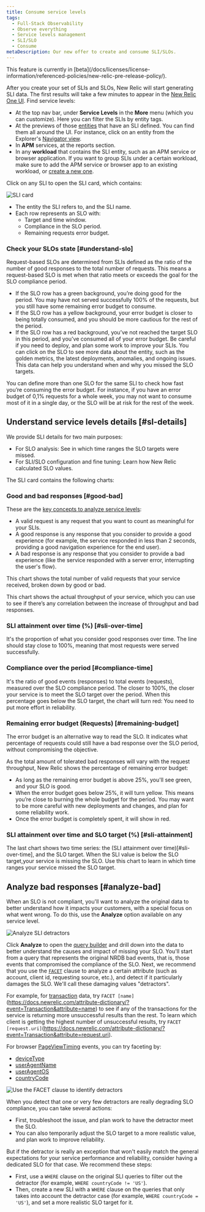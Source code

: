 ```yaml
---
title: Consume service levels 
tags:
  - Full-Stack Observability
  - Observe everything
  - Service levels management
  - SLI/SLO
  - Consume
metaDescription: Our new offer to create and consume SLI/SLOs.
---
```


<Callout title="BETA FEATURE">
This feature is currently in [beta](/docs/licenses/license-information/referenced-policies/new-relic-pre-release-policy/).
</Callout>

After you create your set of SLIs and SLOs, New Relic will start generating SLI data. The first results will take a few minutes to appear in the [New Relic One UI](https://one.newrelic.com/). Find service levels:

* At the top nav bar, under **Service Levels** in the **More** menu (which you can customize). Here you can filter the SLIs by entity tags.
* At the previews of those [entities](/docs/new-relic-one/use-new-relic-one/core-concepts/what-entity-new-relic/) that have an SLI defined. You can find them all around the UI. For instance, click on an entity from the Explorer's [Navigator view](/docs/new-relic-one/use-new-relic-one/core-concepts/new-relic-explorer-view-performance-across-apps-services-hosts/#view-navigator).
* In **APM** services, at the reports section. 
* In any **workload** that contains the SLI entity, such as an APM service or browser application. If you want to group SLIs under a certain workload, make sure to add the APM service or browser app to an existing workload, or [create a new one](/docs/new-relic-one/use-new-relic-one/workloads/use-workloads/).

Click on any SLI to open the SLI card, which contains:

![SLI card](./images/sli_card.png "SLI card")

* The entity the SLI refers to, and the SLI name.
* Each row represents an SLO with:
  * Target and time window.
  * Compliance in the SLO period. 
  * Remaining requests error budget.

### Check your SLOs state [#understand-slo]

Request-based SLOs are determined from SLIs defined as the ratio of the number of good responses to the total number of requests. This means a request-based SLO is met when that ratio meets or exceeds the goal for the SLO compliance period.

* If the SLO row has a green background, you’re doing good for the period. You may have not served successfully 100% of the requests, but you still have some remaining error budget to consume. 
* If the SLO row has a yellow background, your error budget is closer to being totally consumed, and you should be more cautious for the rest of the period.
* If the SLO row has a red background, you’ve not reached the target SLO in this period, and you’ve consumed all of your error budget. Be careful if you need to deploy, and plan some work to improve your SLIs. You can click on the SLO to see more data about the entity, such as the golden metrics, the latest deployments, anomalies, and ongoing issues. This data can help you understand when and why you missed the SLO targets.

You can define more than one SLO for the same SLI to check how fast you’re consuming the error budget. For instance, if you have an error budget of 0,1% requests for a whole week, you may not want to consume most of it in a single day, or the SLO will be at risk for the rest of the week.

## Understand service levels details [#sl-details]

We provide SLI details for two main purposes:

* For SLO analysis: See in which time ranges the SLO targets were missed.
* For SLI/SLO configuration and fine tuning: Learn how New Relic calculated SLO values. 

The SLI card contains the following charts:

### Good and bad responses [#good-bad]

These are the [key concepts to analyze service levels](/docs/service-level-management/create-slm#request-response): 

* A valid request is any request that you want to count as meaningful for your SLIs. 
* A good response is any response that you consider to provide a good experience (for example, the service responded in less than 2 seconds, providing a good navigation experience for the end user).
* A bad response is any response that you consider to provide a bad experience (like the service responded with a server error, interrupting the user's flow). 

This chart shows the total number of valid requests that your service received, broken down by good or bad. 

This chart shows the actual throughput of your service, which you can use to see if there’s any correlation between the increase of throughput and bad responses.

### SLI attainment over time (%) [#sli-over-time]

It's the proportion of what you consider good responses over time. The line should stay close to 100%, meaning that most requests were served successfully.

### Compliance over the period [#compliance-time]

It's the ratio of good events (responses) to total events (requests), measured over the SLO compliance period. The closer to 100%, the closer your service is to meet the SLO target over the period. When this percentage goes below the SLO target, the chart will turn red: You need to put more effort in reliability.

### Remaining error budget (Requests) [#remaining-budget]

The error budget is an alternative way to read the SLO. It indicates what percentage of requests could still have a bad response over the SLO period, without compromising the objective. 

As the total amount of tolerated bad responses will vary with the request throughput, New Relic shows the percentage of remaining error budget: 

* As long as the remaining error budget is above 25%, you'll see green, and your SLO is good.
* When the error budget goes below 25%, it will turn yellow. This means you’re close to burning the whole budget for the period. You may want to be more careful with new deployments and changes, and plan for some reliability work.
* Once the error budget is completely spent, it will show in red.

### SLI attainment over time and SLO target (%) [#sli-attainment]

The last chart shows two time series: the (SLI attainment over time)[#sli-over-time], and the SLO target. When the SLI value is below the SLO target,your service is missing the SLO. Use this chart to learn in which time ranges your service missed the SLO target. 

## Analyze bad responses [#analyze-bad]

When an SLO is not compliant, you'll want to analyze the original data to better understand how it impacts your customers, with a special focus on what went wrong. To do this, use the **Analyze** option available on any service level. 

![Analyze SLI detractors](./images/sli_analyze.png "Analyze SLI detractors")

Click **Analyze** to open the [query builder](/docs/query-your-data/explore-query-data/query-builder/introduction-query-builder/) and drill down into the data to better understand the causes and impact of missing your SLO. You'll start from a query that represents the original NRDB bad events, that is, those events that compromised the compliance of the SLO. Next, we recommend that you use the [`FACET`](/docs/query-your-data/nrql-new-relic-query-language/get-started/nrql-syntax-clauses-functions/#sel-facet) clause to analyze a certain attribute (such as account, client id, requesting source, etc.), and detect if it particularly damages the SLO. We'll call these damaging values "detractors". 

For example, for [transaction](https://docs.newrelic.com/attribute-dictionary/?event=Transaction) data, try `FACET [name]`(https://docs.newrelic.com/attribute-dictionary/?event=Transaction&attribute=name) to see if any of the transactions for the service is returning more unsuccessful results than the rest. To learn which client is getting the highest number of unsuccessful results, try `FACET [request.uri]`(https://docs.newrelic.com/attribute-dictionary/?event=Transaction&attribute=request.uri). 

For browser [PageViewTiming](https://docs.newrelic.com/attribute-dictionary?event=PageViewTiming) events, you can try faceting by: 
* [deviceType](https://docs.newrelic.com/attribute-dictionary?event=PageViewTiming&attribute=deviceType)
* [userAgentName](https://docs.newrelic.com/attribute-dictionary/?event=PageViewTiming&attribute=userAgentName)
* [userAgentOS](https://docs.newrelic.com/attribute-dictionary/?event=PageViewTiming&attribute=userAgentOS) 
* [countryCode](https://docs.newrelic.com/attribute-dictionary/?event=PageViewTiming&attribute=countryCode)

![Use the FACET clause to identify detractors](./images/sli_bad_events.png "Use the FACET clause to identify detractors")

When you detect that one or very few detractors are really degrading SLO compliance, you can take several actions: 
* First, troubleshoot the issue, and plan work to have the detractor meet the SLO. 
* You can also temporarily adjust the SLO target to a more realistic value, and plan work to improve reliability.

But if the detractor is really an exception that won't easily match the general expectations for your service performance and reliability, consider having a dedicated SLO for that case. We recommend these steps: 
* First, use a `WHERE` clause on the original SLI queries to filter out the detractor (for example, `WHERE countryCode != 'US'`). 
* Then, create a new SLI with a `WHERE` clause on the queries that only takes into account the detractor case (for example, `WHERE countryCode = 'US'`), and set a more realistic SLO target for it.
